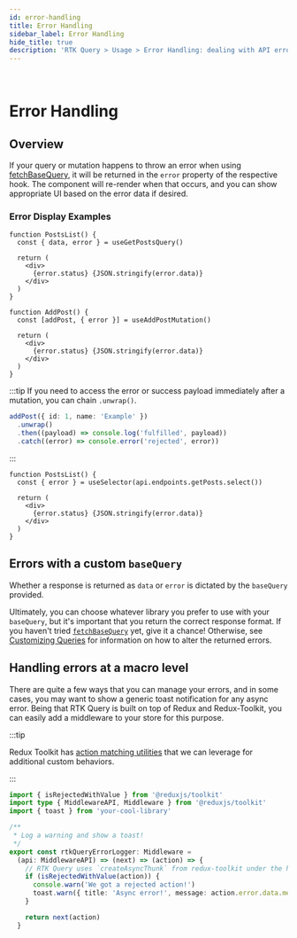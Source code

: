 ```yaml
---
id: error-handling
title: Error Handling
sidebar_label: Error Handling
hide_title: true
description: 'RTK Query > Usage > Error Handling: dealing with API errors'
---
```


&nbsp;

# Error Handling

## Overview

If your query or mutation happens to throw an error when using [fetchBaseQuery](../api/fetchBaseQuery), it will be returned in the `error` property of the respective hook. The component will re-render when that occurs, and you can show appropriate UI based on the error data if desired.

### Error Display Examples

```tsx no-transpile title="Query Error"
function PostsList() {
  const { data, error } = useGetPostsQuery()

  return (
    <div>
      {error.status} {JSON.stringify(error.data)}
    </div>
  )
}
```

```tsx no-transpile title="Mutation Error"
function AddPost() {
  const [addPost, { error }] = useAddPostMutation()

  return (
    <div>
      {error.status} {JSON.stringify(error.data)}
    </div>
  )
}
```

:::tip
If you need to access the error or success payload immediately after a mutation, you can chain `.unwrap()`.

```ts title="Using .unwrap" no-transpile
addPost({ id: 1, name: 'Example' })
  .unwrap()
  .then((payload) => console.log('fulfilled', payload))
  .catch((error) => console.error('rejected', error))
```

:::

```tsx no-transpile title="Manually selecting an error"
function PostsList() {
  const { error } = useSelector(api.endpoints.getPosts.select())

  return (
    <div>
      {error.status} {JSON.stringify(error.data)}
    </div>
  )
}
```

## Errors with a custom `baseQuery`

Whether a response is returned as `data` or `error` is dictated by the `baseQuery` provided.

Ultimately, you can choose whatever library you prefer to use with your `baseQuery`, but it's important that you return the correct response format. If you haven't tried [`fetchBaseQuery`](../api/fetchBaseQuery) yet, give it a chance! Otherwise, see [Customizing Queries](./customizing-queries) for information on how to alter the returned errors.

## Handling errors at a macro level

There are quite a few ways that you can manage your errors, and in some cases, you may want to show a generic toast notification for any async error. Being that RTK Query is built on top of Redux and Redux-Toolkit, you can easily add a middleware to your store for this purpose.

:::tip

Redux Toolkit has [action matching utilities](../../api/matching-utilities.mdx#matching-utilities) that we can leverage for additional custom behaviors.

:::

```ts no-transpile title="Error catching middleware example"
import { isRejectedWithValue } from '@reduxjs/toolkit'
import type { MiddlewareAPI, Middleware } from '@reduxjs/toolkit'
import { toast } from 'your-cool-library'

/**
 * Log a warning and show a toast!
 */
export const rtkQueryErrorLogger: Middleware =
  (api: MiddlewareAPI) => (next) => (action) => {
    // RTK Query uses `createAsyncThunk` from redux-toolkit under the hood, so we're able to utilize these matchers!
    if (isRejectedWithValue(action)) {
      console.warn('We got a rejected action!')
      toast.warn({ title: 'Async error!', message: action.error.data.message })
    }

    return next(action)
  }
```
